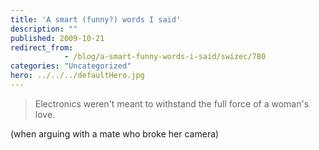 ```yaml
---
title: 'A smart (funny?) words I said'
description: ""
published: 2009-10-21
redirect_from: 
            - /blog/a-smart-funny-words-i-said/swizec/780
categories: "Uncategorized"
hero: ../../../defaultHero.jpg
---
```

> Electronics weren't meant to withstand the full force of a woman's love.

(when arguing with a mate who broke her camera)